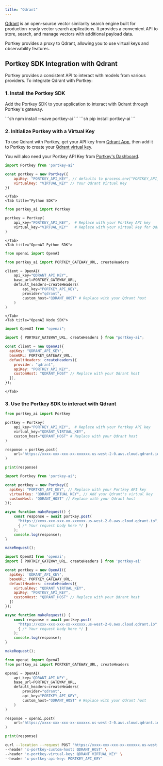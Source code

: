 ```yaml
---
title: "Qdrant"
---
```


[Qdrant](https://qdrant.tech/) is an open-source vector similarity search engine built for production-ready vector search applications.
It provides a convenient API to store, search, and manage vectors with additional payload data.

Portkey provides a proxy to Qdrant, allowing you to use virtual keys and observability features.

## Portkey SDK Integration with Qdrant

Portkey provides a consistent API to interact with models from various providers. To integrate Qdrant with Portkey:

### 1\. Install the Portkey SDK

Add the Portkey SDK to your application to interact with Qdrant through Portkey's gateway.

<Tabs>
    <Tab title="NodeJS">
        ```sh
        npm install --save portkey-ai
        ```
    </Tab>
    <Tab title="Python">
        ```sh
        pip install portkey-ai
        ```
    </Tab>
</Tabs>

### 2\. Initialize Portkey with a Virtual Key

To use Qdrant with Portkey, get your API key from [Qdrant App](https://cloud.qdrant.io/), then add it to Portkey to create your [Qdrant virtual key](/product/ai-gateway/virtual-keys#using-virtual-keys).

You will also need your Portkey API Key from [Portkey's Dashboard](https://app.portkey.ai).

<Tabs>
    <Tab title="NodeJS SDK">

```js
import Portkey from 'portkey-ai'

const portkey = new Portkey({
    apiKey: "PORTKEY_API_KEY", // defaults to process.env["PORTKEY_API_KEY"]
    virtualKey: "VIRTUAL_KEY" // Your Qdrant Virtual Key
})
```
    </Tab>
    <Tab title="Python SDK">
```python
from portkey_ai import Portkey

portkey = Portkey(
    api_key="PORTKEY_API_KEY",  # Replace with your Portkey API key
    virtual_key="VIRTUAL_KEY"   # Replace with your virtual key for Qdrant
)
```
    </Tab>
    <Tab title="OpenAI Python SDK">
```python
from openai import OpenAI

from portkey_ai import PORTKEY_GATEWAY_URL, createHeaders

client = OpenAI(
    api_key="QDRANT_API_KEY",
    base_url=PORTKEY_GATEWAY_URL,
    default_headers=createHeaders(
        api_key="PORTKEY_API_KEY",
        provider="qdrant",
        custom_host="QDRANT_HOST" # Replace with your Qdrant host
    )
)
```
    </Tab>
    <Tab title="OpenAI Node SDK">
```js
import OpenAI from "openai";

import { PORTKEY_GATEWAY_URL, createHeaders } from "portkey-ai";

const client = new OpenAI({
  apiKey: "QDRANT_API_KEY",
  baseURL: PORTKEY_GATEWAY_URL,
  defaultHeaders: createHeaders({
    provider: "qdrant",
    apiKey: "PORTKEY_API_KEY",
    customHost: "QDRANT_HOST" // Replace with your Qdrant host
  }),
});
```
    </Tab>
</Tabs>

### 3\. Use the Portkey SDK to interact with Qdrant

<Tabs>
  <Tab title="Python">

```python
from portkey_ai import Portkey

portkey = Portkey(
    api_key="PORTKEY_API_KEY",  # Replace with your Portkey API key
    virtual_key="QDRANT_VIRTUAL_KEY",
    custom_host="QDRANT_HOST" # Replace with your Qdrant host
)

response = portkey.post(
    url="https://xxxx-xxx-xxx-xx-xxxxxx.us-west-2-0.aws.cloud.qdrant.io", # Qdrant search endpoint, you can use any Qdrant endpoint
)

print(response)
```
  </Tab>
  <Tab title="NodeJS">

```javascript
import Portkey from 'portkey-ai';

const portkey = new Portkey({
  apiKey: "PORTKEY_API_KEY", // Replace with your Portkey API key
  virtualKey: "QDRANT_VIRTUAL_KEY", // Add your Qdrant's virtual key
  customHost: "QDRANT_HOST" // Replace with your Qdrant host
});

async function makeRequest() {
    const response = await portkey.post(
      "https://xxxx-xxx-xxx-xx-xxxxxx.us-west-2-0.aws.cloud.qdrant.io",
      { /* Your request body here */ }
    );
    console.log(response);
}

makeRequest();
```
  </Tab>
  <Tab title="OpenAI NodeJS">

```javascript
import OpenAI from 'openai';
import { PORTKEY_GATEWAY_URL, createHeaders } from 'portkey-ai'

const portkey = new OpenAI({
  apiKey: 'QDRANT_API_KEY',
  baseURL: PORTKEY_GATEWAY_URL,
  defaultHeaders: createHeaders({
    virtualKey: "QDRANT_VIRTUAL_KEY",
    apiKey: "PORTKEY_API_KEY",
    customHost: "QDRANT_HOST" // Replace with your Qdrant host
  })
});

async function makeRequest() {
    const response = await portkey.post(
      "https://xxxx-xxx-xxx-xx-xxxxxx.us-west-2-0.aws.cloud.qdrant.io",
      { /* Your request body here */ }
    );
    console.log(response);
}

makeRequest();
```
  </Tab>
  <Tab title="OpenAI Python">

```python
from openai import OpenAI
from portkey_ai import PORTKEY_GATEWAY_URL, createHeaders

openai = OpenAI(
    api_key='QDRANT_API_KEY',
    base_url=PORTKEY_GATEWAY_URL,
    default_headers=createHeaders(
        provider="qdrant",
        api_key="PORTKEY_API_KEY",
        custom_host="QDRANT_HOST" # Replace with your Qdrant host
    )
)

response = openai.post(
    url="https://xxxx-xxx-xxx-xx-xxxxxx.us-west-2-0.aws.cloud.qdrant.io", # Qdrant search endpoint, You can use any Qdrant endpoint
)

print(response)
```
  </Tab>
  <Tab title="cURL">

```sh
curl --location --request POST 'https://xxxx-xxx-xxx-xx-xxxxxx.us-west-2-0.aws.cloud.qdrant.io' \
--header 'x-portkey-custom-host: QDRANT_HOST' \
--header 'x-portkey-virtual-key: QDRANT_VIRTUAL_KEY' \
--header 'x-portkey-api-key: PORTKEY_API_KEY'
```
  </Tab>
</Tabs>
